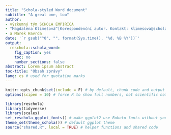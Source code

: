 ```yaml
---
title: "Schola-styled Word document"
subtitle: "A great one, too"
author:
- výzkumný tým SCHOLA EMPIRICA
- "Magdaléna Klimešová^[Korespondenční autor. Kontakt: klimesova@scholaempirica.org], Jaromír Mazák, Jan Netík, Aleš Vomáčka, Martina Koutná"
- a Marek Havrda
date: '`r gsub("^0", "", format(Sys.time(), "%d. %B %Y"))`'
output: 
  reschola::schola_word:
    fig_caption: yes
    toc: no
    number_sections: false
abstract: Lorem ipsum abstract
toc-title: "Obsah zprávy"
lang: cs # used for quotation marks
---
```


```r
knitr::opts_chunk$set(include = F) # by default, chunk code and output is hidden
options(scipen = 10) # force R to show full numbers, not scientific notation

library(reschola)
library(tidyverse)
library(scales)
set_reschola_ggplot_fonts() # make ggplot2 use Roboto fonts without you having to set it
theme_set(theme_schola()) # default ggplot theme
source("shared.R", local = TRUE) # helper functions and shared code
```

```r

```

\newpage
<!-- "\newpage" is how you insert a page break which will be reflected in the Word doc -->



